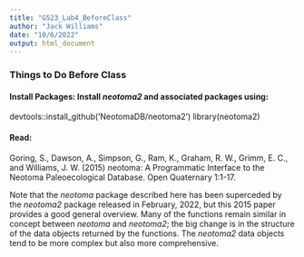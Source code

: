 ```yaml
---
title: "G523_Lab4_BeforeClass"
author: "Jack Williams"
date: "10/6/2022"
output: html_document
---
```


### Things to Do Before Class

#### Install Packages: Install *neotoma2* and associated packages using:
devtools::install_github('NeotomaDB/neotoma2')
library(neotoma2)

#### Read:
Goring, S., Dawson, A., Simpson, G., Ram, K., Graham, R. W., Grimm, E. C., and Williams, J. W. (2015) neotoma: A Programmatic Interface to the Neotoma Paleoecological Database. Open Quaternary 1:1-17.

Note that the *neotoma* package described here has been superceded by the *neotoma2* package released in February, 2022, but this 2015 paper provides a good general overview.  Many of the functions remain similar in concept between *neotoma* and *neotoma2*; the big change is in the structure of the data objects returned by the functions.  The *neotoma2* data objects tend to be more complex but also more comprehensive.


